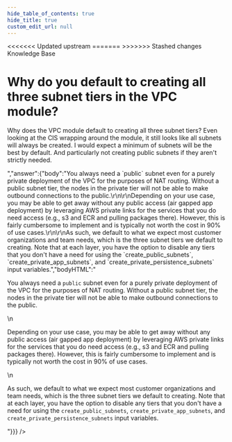 ```yaml
---
hide_table_of_contents: true
hide_title: true
custom_edit_url: null
---
```



<head>
<<<<<<< Updated upstream
  <link rel="canonical" href="https://github.com/tnn-gruntwork-io/knowledge-base/discussions/166" />
=======
  <link rel="canonical" href="https://github.com/tnn-gruntwork-io/knowledge-base/discussions/166" />
>>>>>>> Stashed changes
</head>

<CenterLayout>
<span className="searchCategory">Knowledge Base</span>
<h1>Why do you default to creating all three subnet tiers in the VPC module?</h1>
<GitHub discussion={{"id":"D_kwDOF8slf84AOq_E","number":166,"author":{"login":"yorinasub17"},"title":"Why do you default to creating all three subnet tiers in the VPC module?","body":"Why does the VPC module default to creating all three subnet tiers? Even looking at the CIS wrapping around the module, it still looks like all subnets will always be created. I would expect a minimum of subnets will be the best by default. And particularly not creating public subnets if they aren't strictly needed.","bodyHTML":"<p dir=\"auto\">Why does the VPC module default to creating all three subnet tiers? Even looking at the CIS wrapping around the module, it still looks like all subnets will always be created. I would expect a minimum of subnets will be the best by default. And particularly not creating public subnets if they aren't strictly needed.</p>","answer":{"body":"You always need a `public` subnet even for a purely private deployment of the VPC for the purposes of NAT routing. Without a public subnet tier, the nodes in the private tier will not be able to make outbound connections to the public.\r\n\r\nDepending on your use case, you may be able to get away without any public access (air gapped app deployment) by leveraging AWS private links for the services that you do need access (e.g., s3 and ECR and pulling packages there). However, this is fairly cumbersome to implement and is typically not worth the cost in 90% of use cases.\r\n\r\nAs such, we default to what we expect most customer organizations and team needs, which is the three subnet tiers we default to creating. Note that at each layer, you have the option to disable any tiers that you don't have a need for using the `create_public_subnets`, `create_private_app_subnets`, and `create_private_persistence_subnets` input variables.","bodyHTML":"<p dir=\"auto\">You always need a <code class=\"notranslate\">public</code> subnet even for a purely private deployment of the VPC for the purposes of NAT routing. Without a public subnet tier, the nodes in the private tier will not be able to make outbound connections to the public.</p>\n<p dir=\"auto\">Depending on your use case, you may be able to get away without any public access (air gapped app deployment) by leveraging AWS private links for the services that you do need access (e.g., s3 and ECR and pulling packages there). However, this is fairly cumbersome to implement and is typically not worth the cost in 90% of use cases.</p>\n<p dir=\"auto\">As such, we default to what we expect most customer organizations and team needs, which is the three subnet tiers we default to creating. Note that at each layer, you have the option to disable any tiers that you don't have a need for using the <code class=\"notranslate\">create_public_subnets</code>, <code class=\"notranslate\">create_private_app_subnets</code>, and <code class=\"notranslate\">create_private_persistence_subnets</code> input variables.</p>"}}} />

</CenterLayout>
  

<!-- ##DOCS-SOURCER-START
{
  "sourcePlugin": "github-discussions",
  "hash": "653a2fbffca0bdc3a16b8653087b7a2d"
}
##DOCS-SOURCER-END -->
